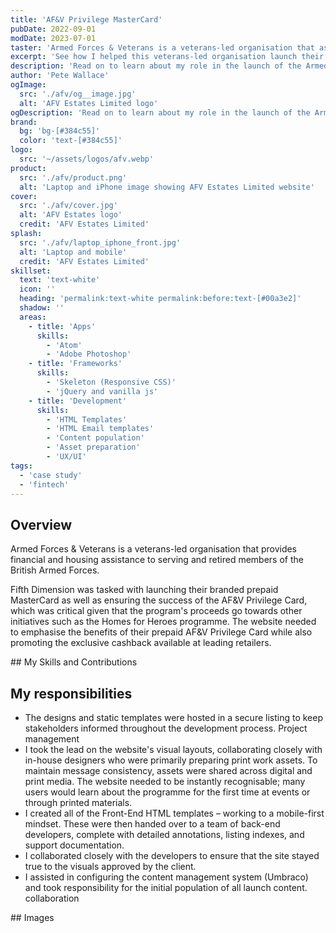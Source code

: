 ```yaml
---
title: 'AF&V Privilege MasterCard'
pubDate: 2022-09-01
modDate: 2023-07-01
taster: 'Armed Forces & Veterans is a veterans-led organisation that assists serving and retired members of the British Armed Forces with financial and housing needs. See how they launched their branded prepaid MasterCard'
excerpt: 'See how I helped this veterans-led organisation launch their branded prepaid MasterCard'
description: 'Read on to learn about my role in the launch of the Armed Forces & Veterans prepaid MasterCard, an exclusive cashback programme available to serving and retired members of the British Armed Forces and their immediate families.'
author: 'Pete Wallace'
ogImage: 
  src: './afv/og__image.jpg'
  alt: 'AFV Estates Limited logo'
ogDescription: 'Read on to learn about my role in the launch of the Armed Forces & Veterans prepaid MasterCard, an exclusive cashback programme available to serving and retired members of the British Armed Forces and their immediate families.'
brand: 
  bg: 'bg-[#384c55]'
  color: 'text-[#384c55]'
logo:
  src: '~/assets/logos/afv.webp'
product:
  src: './afv/product.png'
  alt: 'Laptop and iPhone image showing AFV Estates Limited website'
cover:
  src: './afv/cover.jpg'
  alt: 'AFV Estates logo'
  credit: 'AFV Estates Limited'
splash:
  src: './afv/laptop_iphone_front.jpg'
  alt: 'Laptop and mobile'
  credit: 'AFV Estates Limited'
skillset:
  text: 'text-white'
  icon: ''
  heading: 'permalink:text-white permalink:before:text-[#00a3e2]'
  shadow: ''
  areas:
    - title: 'Apps'
      skills:
        - 'Atom'
        - 'Adobe Photoshop'
    - title: 'Frameworks'
      skills:
        - 'Skeleton (Responsive CSS)'
        - 'jQuery and vanilla js'
    - title: 'Development'
      skills:
        - 'HTML Templates'
        - 'HTML Email templates'
        - 'Content population'
        - 'Asset preparation'
        - 'UX/UI'
tags:
  - 'case study'
  - 'fintech'
---
```




## Overview

<p class="text-fl-step-1">Armed Forces & Veterans is a veterans-led organisation that provides financial and housing assistance to serving and retired members of the British Armed Forces.</p>

Fifth Dimension was tasked with launching their branded prepaid MasterCard as well as ensuring the success of the AF&V Privilege Card, which was critical given that the program's proceeds go towards other initiatives such as the Homes for Heroes programme.
The website needed to emphasise the benefits of their prepaid AF&V Privilege Card while also promoting the exclusive cashback available at leading retailers.

<Skills skillset={frontmatter.skillset} bg={frontmatter.brand.bg}>
## My Skills and Contributions
</Skills>

## My responsibilities

-   The designs and static templates were hosted in a secure listing to keep stakeholders informed throughout the development process. <span class="label label--info !m-0">Project management</span>
-   I took the lead on the website's visual layouts, collaborating closely with in-house designers who were primarily preparing print work assets. To maintain message consistency, assets were shared across digital and print media. The website needed to be instantly recognisable; many users would learn about the programme for the first time at events or through printed materials.
-   I created all of the Front-End HTML templates – working to a mobile-first mindset. These were then handed over to a team of back-end developers, complete with detailed annotations, listing indexes, and support documentation.
-   I collaborated closely with the developers to ensure that the site stayed true to the visuals approved by the client.
-   I assisted in configuring the content management system (Umbraco) and took responsibility for the initial population of all launch content. <span class="label label--info !m-0">collaboration</span>


<Gallery collection='gScreens' data={data} >
<Fragment slot="title">
## Images
</Fragment>

</Gallery>
